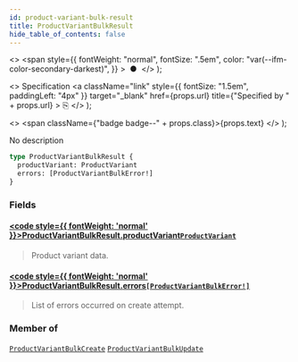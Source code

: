 ```yaml
---
id: product-variant-bulk-result
title: ProductVariantBulkResult
hide_table_of_contents: false
---
```


  <>
    <span
      style={{
        fontWeight: "normal",
        fontSize: ".5em",
        color: "var(--ifm-color-secondary-darkest)",
      }}
    >
      &nbsp;●&nbsp;
    </span>
  </>
);

  <>
    Specification
    <a
      className="link"
      style={{ fontSize: "1.5em", paddingLeft: "4px" }}
      target="\_blank"
      href={props.url}
      title={"Specified by " + props.url}
    >
      ⎘
    </a>
  </>
);

  <>
    <span className={"badge badge--" + props.class}>{props.text}</span>
  </>
);

No description

```graphql
type ProductVariantBulkResult {
  productVariant: ProductVariant
  errors: [ProductVariantBulkError!]
}
```

### Fields

#### [<code style={{ fontWeight: 'normal' }}>ProductVariantBulkResult.<b>productVariant</b></code>](#)<Bullet />[`ProductVariant`](../../api-reference/products/objects/product-variant) <Badge class="secondary" text="object"/> <Badge class="secondary" text="products"/>

> Product variant data.

#### [<code style={{ fontWeight: 'normal' }}>ProductVariantBulkResult.<b>errors</b></code>](#)<Bullet />[`[ProductVariantBulkError!]`](../../api-reference/products/objects/product-variant-bulk-error) <Badge class="secondary" text="list"/> <Badge class="secondary" text="object"/> <Badge class="secondary" text="products"/>

> List of errors occurred on create attempt.

### Member of

[`ProductVariantBulkCreate`](../../api-reference/products/objects/product-variant-bulk-create) <Badge class="secondary" text="object"/><Bullet />[`ProductVariantBulkUpdate`](../../api-reference/products/objects/product-variant-bulk-update) <Badge class="secondary" text="object"/>
